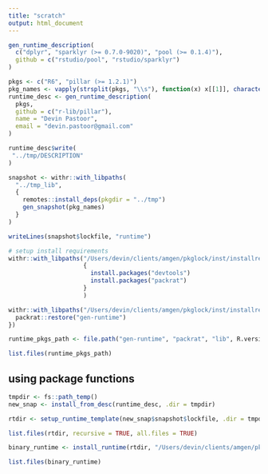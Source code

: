 ```yaml
---
title: "scratch"
output: html_document
---
```


```r
gen_runtime_description(
  c("dplyr", "sparklyr (>= 0.7.0-9020)", "pool (>= 0.1.4)"),
  github = c("rstudio/pool", "rstudio/sparklyr")
)
```


```r
pkgs <- c("R6", "pillar (>= 1.2.1)")
pkg_names <- vapply(strsplit(pkgs, "\\s"), function(x) x[[1]], character(1))
runtime_desc <- gen_runtime_description(
  pkgs,
  github = c("r-lib/pillar"),
  name = "Devin Pastoor",
  email = "devin.pastoor@gmail.com"
)
```

```r
runtime_desc$write(
 "../tmp/DESCRIPTION"
)
```


```r
snapshot <- withr::with_libpaths(
  "../tmp_lib",
  {
    remotes::install_deps(pkgdir = "../tmp")
    gen_snapshot(pkg_names)
  }
)
```

```r
writeLines(snapshot$lockfile, "runtime")
```

```r
# setup install requirements
withr::with_libpaths("/Users/devin/clients/amgen/pkglock/inst/installreq",
                     {
                       install.packages("devtools")
                       install.packages("packrat")
                     }
                     )
```

```r
withr::with_libpaths("/Users/devin/clients/amgen/pkglock/inst/installreq", {
  packrat::restore("gen-runtime")
})
```

```r
runtime_pkgs_path <- file.path("gen-runtime", "packrat", "lib", R.version$platform, getRversion())

```

```r
list.files(runtime_pkgs_path)
```

## using package functions

```r
tmpdir <- fs::path_temp()
new_snap <- install_from_desc(runtime_desc, .dir = tmpdir)

rtdir <- setup_runtime_template(new_snap$snapshot$lockfile, .dir = tmpdir)
```

```r
list.files(rtdir, recursive = TRUE, all.files = TRUE)
```

```r
binary_runtime <- install_runtime(rtdir, "/Users/devin/clients/amgen/pkglock/inst/installreq")
```


```r
list.files(binary_runtime)
```










